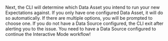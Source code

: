 
Next, the CLI will determine which Data Asset you intend to run your new Expectations against.  If you only have one configured Data Asset, it will do so automatically.  If there are multiple options, you will be prompted to choose one.  If you do not have a Data Source configured, the CLI exit after alerting you to the issue.  You need to have a Data Source configured to continue the Interactive Mode workflow!

